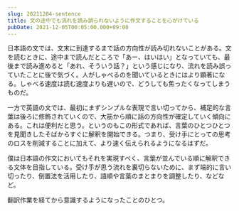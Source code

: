 ```yaml
---
slug: 20211204-sentence
title: 文の途中でも流れを読み誤られないように作文することを心がけている
pubDate: 2021-12-05T00:05:00.000+09:00
---
```


日本語の文では、文末に到達するまで話の方向性が読み切れないことがある。文を読むときに、途中まで読んだところで「あー、はいはい」となっていても、最後まで読み進めると「あれ、そういう話？」という感じになり、流れを読み誤っていたことに後で気づく。人がしゃべるのを聞いているときにはより顕著になる。しゃべる速度は読む速度よりも遅いので、どうしても焦ったくなってしまうものだ。

一方で英語の文では、最初にまずシンプルな表現で言い切ってから、補足的な言葉は後ろに修飾されていくので、大筋から順に話の方向性が確定していく傾向にある。これは便利だと思う。というのもこの形式であれば、言葉のひとつひとつを見聞きしたそばからすぐに解釈を開始できる。つまり、受け手にとっての思考のロスを削減することに加えて、より速く伝えられるようになるはずだ。

僕は日本語の作文においてもそれを実現すべく、言葉が並んでいる順に解釈できる文体を目指している。受け手が思う流れを裏切らないために、まず端的に言い切ったり、倒置法を活用したり、語順や言葉のまとまりを調整したり、などなど。

翻訳作業を経てから意識するようになったことのひとつ。
